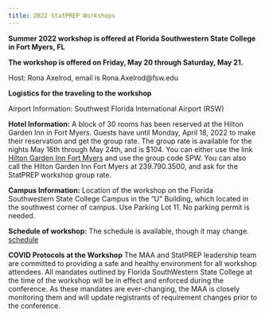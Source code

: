 ```yaml
---
title: 2022 StatPREP Workshops
---
```


**Summer 2022 workshop is offered at Florida Southwestern State College in Fort Myers, FL**

**The workshop is offered on Friday, May 20 through Saturday, May 21.**

Host: Rona Axelrod, email is Rona.Axelrod@fsw.edu

**Logistics for the traveling to the workshop**

Airport Information: Southwest Florida International Airport (RSW)

**Hotel Information:** A block of 30 rooms has been reserved at the Hilton Garden Inn in Fort Myers. Guests have until Monday, April 18, 2022 to make their reservation and get the group rate. The group rate is available for the nights May 16th through May 24th, and is \$104. You can either use the link [Hilton Garden Inn Fort Myers](https://www.hilton.com/en/book/reservation/deeplink/?ctyhocn=TPAFMGI&groupCode=SPW&arrivaldate=2022-05-17&departuredate=2022-05-24&cid=OM,WW,HILTONLINK,EN,DirectLink&fromId=HILTONLINKDIRECT) and use the group code SPW. You can also call the Hilton Garden Inn Fort Myers at 239.790.3500, and ask for the StatPREP workshop group rate.

**Campus Information:** Location of the workshop on the Florida Southwestern State College Campus in the “U” Building, which located in the southwest corner of campus.  Use Parking Lot 11. No parking permit is needed.

**Schedule of workshop:** The schedule is available, though it may change. [schedule](https://docs.google.com/document/d/1103uaJdnoIOUKy2XQYXaCKSRsAR0cmNb5QaPjXWFFHI/edit?usp=sharing)

**COVID Protocols at the Workshop**
The MAA and StatPREP leadership team are committed to providing a safe and healthy environment for all workshop attendees. All mandates outlined by Florida SouthWestern State College at the time of the workshop will be in effect and enforced during the conference. As these mandates are ever-changing, the MAA is closely monitoring them and will update registrants of requirement changes prior to the conference.


